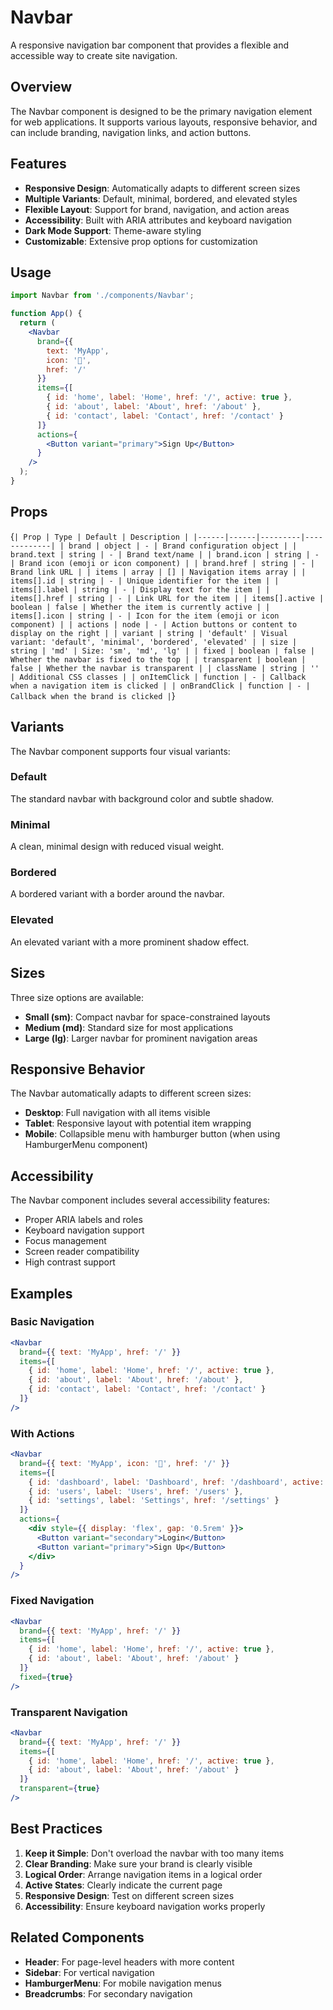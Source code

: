 
<Meta of={NavbarStories} />

# Navbar

A responsive navigation bar component that provides a flexible and accessible way to create site navigation.

## Overview

The Navbar component is designed to be the primary navigation element for web applications. It supports various layouts, responsive behavior, and can include branding, navigation links, and action buttons.

## Features

- **Responsive Design**: Automatically adapts to different screen sizes
- **Multiple Variants**: Default, minimal, bordered, and elevated styles
- **Flexible Layout**: Support for brand, navigation, and action areas
- **Accessibility**: Built with ARIA attributes and keyboard navigation
- **Dark Mode Support**: Theme-aware styling
- **Customizable**: Extensive prop options for customization

## Usage

```jsx
import Navbar from './components/Navbar';

function App() {
  return (
    <Navbar
      brand={{
        text: 'MyApp',
        icon: '🚀',
        href: '/'
      }}
      items={[
        { id: 'home', label: 'Home', href: '/', active: true },
        { id: 'about', label: 'About', href: '/about' },
        { id: 'contact', label: 'Contact', href: '/contact' }
      ]}
      actions={
        <Button variant="primary">Sign Up</Button>
      }
    />
  );
}
```

## Props

<Markdown>{`
| Prop | Type | Default | Description |
|------|------|---------|-------------|
| brand | object | - | Brand configuration object |
| brand.text | string | - | Brand text/name |
| brand.icon | string | - | Brand icon (emoji or icon component) |
| brand.href | string | - | Brand link URL |
| items | array | [] | Navigation items array |
| items[].id | string | - | Unique identifier for the item |
| items[].label | string | - | Display text for the item |
| items[].href | string | - | Link URL for the item |
| items[].active | boolean | false | Whether the item is currently active |
| items[].icon | string | - | Icon for the item (emoji or icon component) |
| actions | node | - | Action buttons or content to display on the right |
| variant | string | 'default' | Visual variant: 'default', 'minimal', 'bordered', 'elevated' |
| size | string | 'md' | Size: 'sm', 'md', 'lg' |
| fixed | boolean | false | Whether the navbar is fixed to the top |
| transparent | boolean | false | Whether the navbar is transparent |
| className | string | '' | Additional CSS classes |
| onItemClick | function | - | Callback when a navigation item is clicked |
| onBrandClick | function | - | Callback when the brand is clicked |
`}</Markdown>

## Variants

The Navbar component supports four visual variants:

### Default
The standard navbar with background color and subtle shadow.

### Minimal
A clean, minimal design with reduced visual weight.

### Bordered
A bordered variant with a border around the navbar.

### Elevated
An elevated variant with a more prominent shadow effect.

## Sizes

Three size options are available:

- **Small (sm)**: Compact navbar for space-constrained layouts
- **Medium (md)**: Standard size for most applications
- **Large (lg)**: Larger navbar for prominent navigation areas

## Responsive Behavior

The Navbar automatically adapts to different screen sizes:

- **Desktop**: Full navigation with all items visible
- **Tablet**: Responsive layout with potential item wrapping
- **Mobile**: Collapsible menu with hamburger button (when using HamburgerMenu component)

## Accessibility

The Navbar component includes several accessibility features:

- Proper ARIA labels and roles
- Keyboard navigation support
- Focus management
- Screen reader compatibility
- High contrast support

## Examples

### Basic Navigation

```jsx
<Navbar
  brand={{ text: 'MyApp', href: '/' }}
  items={[
    { id: 'home', label: 'Home', href: '/', active: true },
    { id: 'about', label: 'About', href: '/about' },
    { id: 'contact', label: 'Contact', href: '/contact' }
  ]}
/>
```

### With Actions

```jsx
<Navbar
  brand={{ text: 'MyApp', icon: '🚀', href: '/' }}
  items={[
    { id: 'dashboard', label: 'Dashboard', href: '/dashboard', active: true },
    { id: 'users', label: 'Users', href: '/users' },
    { id: 'settings', label: 'Settings', href: '/settings' }
  ]}
  actions={
    <div style={{ display: 'flex', gap: '0.5rem' }}>
      <Button variant="secondary">Login</Button>
      <Button variant="primary">Sign Up</Button>
    </div>
  }
/>
```

### Fixed Navigation

```jsx
<Navbar
  brand={{ text: 'MyApp', href: '/' }}
  items={[
    { id: 'home', label: 'Home', href: '/', active: true },
    { id: 'about', label: 'About', href: '/about' }
  ]}
  fixed={true}
/>
```

### Transparent Navigation

```jsx
<Navbar
  brand={{ text: 'MyApp', href: '/' }}
  items={[
    { id: 'home', label: 'Home', href: '/', active: true },
    { id: 'about', label: 'About', href: '/about' }
  ]}
  transparent={true}
/>
```

## Best Practices

1. **Keep it Simple**: Don't overload the navbar with too many items
2. **Clear Branding**: Make sure your brand is clearly visible
3. **Logical Order**: Arrange navigation items in a logical order
4. **Active States**: Clearly indicate the current page
5. **Responsive Design**: Test on different screen sizes
6. **Accessibility**: Ensure keyboard navigation works properly

## Related Components

- **Header**: For page-level headers with more content
- **Sidebar**: For vertical navigation
- **HamburgerMenu**: For mobile navigation menus
- **Breadcrumbs**: For secondary navigation
